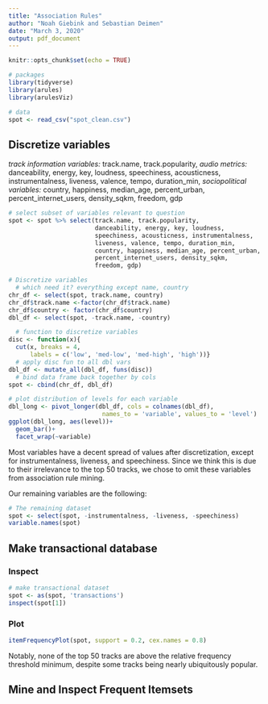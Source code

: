 ```yaml
---
title: "Association Rules"
author: "Noah Giebink and Sebastian Deimen"
date: "March 3, 2020"
output: pdf_document
---
```


```r
knitr::opts_chunk$set(echo = TRUE)

# packages
library(tidyverse)
library(arules)
library(arulesViz)

# data
spot <- read_csv("spot_clean.csv")

```

## Discretize variables
*track information variables:*
track.name, track.popularity, 
*audio metrics:*
danceability, energy, key, loudness, speechiness, acousticness, instrumentalness, liveness, valence, tempo, duration_min, 
*sociopolitical variables:*
country, happiness, median_age, percent_urban, percent_internet_users, density_sqkm, freedom, gdp

```r
# select subset of variables relevant to question
spot <- spot %>% select(track.name, track.popularity,
                        danceability, energy, key, loudness, 
                        speechiness, acousticness, instrumentalness,
                        liveness, valence, tempo, duration_min,
                        country, happiness, median_age, percent_urban,
                        percent_internet_users, density_sqkm,
                        freedom, gdp)

# Discretize variables
  # which need it? everything except name, country
chr_df <- select(spot, track.name, country)
chr_df$track.name <-factor(chr_df$track.name)
chr_df$country <- factor(chr_df$country)
dbl_df <- select(spot, -track.name, -country)

  # function to discretize variables
disc <- function(x){
  cut(x, breaks = 4, 
      labels = c('low', 'med-low', 'med-high', 'high'))}
  # apply disc fun to all dbl vars
dbl_df <- mutate_all(dbl_df, funs(disc))
  # bind data frame back together by cols
spot <- cbind(chr_df, dbl_df)

# plot distribution of levels for each variable
dbl_long <- pivot_longer(dbl_df, cols = colnames(dbl_df),
                          names_to = 'variable', values_to = 'level')
ggplot(dbl_long, aes(level))+
  geom_bar()+
  facet_wrap(~variable)
```

Most variables have a decent spread of values after discretization, except for instrumentalness, liveness, and speechiness. Since we think this is due to their irrelevance to the top 50 tracks, we chose to omit these variables from association rule mining.

Our remaining variables are the following:

```r
# The remaining dataset
spot <- select(spot, -instrumentalness, -liveness, -speechiness)
variable.names(spot)
```


## Make transactional database


### Inspect 
```r
# make transactional dataset
spot <- as(spot, 'transactions')
inspect(spot[1])
```

### Plot
```r
itemFrequencyPlot(spot, support = 0.2, cex.names = 0.8)

```
Notably, none of the top 50 tracks are above the relative frequency threshold minimum, despite some tracks being nearly ubiquitously popular.

## Mine and Inspect Frequent Itemsets
```r


```





